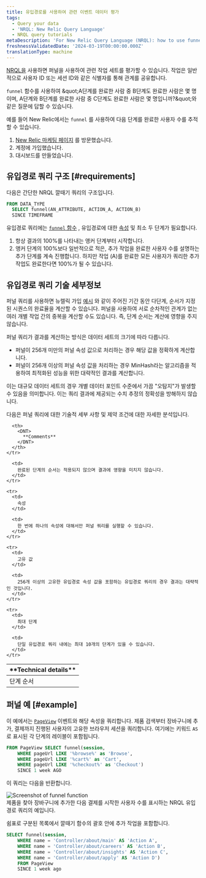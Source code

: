 ```yaml
---
title: 유입경로를 사용하여 관련 이벤트 데이터 평가
tags:
  - Query your data
  - 'NRQL: New Relic Query Language'
  - NRQL query tutorials
metaDescription: 'For New Relic Query Language (NRQL): how to use funnels to understand how many users complete a set of steps in a procedure.'
freshnessValidatedDate: '2024-03-19T00:00:00.000Z'
translationType: machine
---
```


[NRQL을](/docs/query-data/nrql-new-relic-query-language/getting-started/introduction-nrql) 사용하면 퍼널을 사용하여 관련 작업 세트를 평가할 수 있습니다. 작업은 일반적으로 사용자 ID 또는 세션 ID와 같은 식별자를 통해 관계를 공유합니다.

`funnel` 함수를 사용하여 &amp;quot;A단계를 완료한 사람 중 B단계도 완료한 사람은 몇 명이며, A단계와 B단계를 완료한 사람 중 C단계도 완료한 사람은 몇 명입니까?&amp;quot;와 같은 질문에 답할 수 있습니다.

예를 들어 New Relic에서는 `funnel` 를 사용하여 다음 단계를 완료한 사용자 수를 추적할 수 있습니다.

1. [New Relic 마케팅 페이지](https://newrelic.com/platform) 를 방문했습니다.
2. 계정에 가입했습니다.
3. 대시보드를 만들었습니다.

## 유입경로 쿼리 구조 [#requirements]

다음은 간단한 NRQL 깔때기 쿼리의 구조입니다.

```sql
FROM DATA_TYPE 
  SELECT funnel(AN_ATTRIBUTE, ACTION_A, ACTION_B) 
  SINCE TIMEFRAME
```

유입경로 쿼리에는 [`funnel` 함수](/docs/query-data/nrql-new-relic-query-language/getting-started/nrql-syntax-components-functions#func-funnel) , 유입경로에 대한 [속성](/docs/using-new-relic/welcome-new-relic/get-started/glossary#attribute) 및 최소 두 단계가 필요합니다.

1. 항상 결과의 100%를 나타내는 앵커 단계부터 시작합니다.
2. 앵커 단계의 100%보다 일반적으로 적은, 추가 작업을 완료한 사용자 수를 설명하는 추가 단계를 계속 진행합니다. 하지만 작업 (A)를 완료한 모든 사용자가 쿼리한 추가 작업도 완료한다면 100%가 될 수 있습니다.

## 유입경로 쿼리 기술 세부정보

퍼널 쿼리를 사용하면 뉴렐릭 가입 [예시](#why-matters) 와 같이 주어진 기간 동안 다단계, 순서가 지정된 시퀀스의 완료율을 계산할 수 있습니다. 퍼널을 사용하여 서로 순차적인 관계가 없는 여러 개별 작업 간의 중복을 계산할 수도 있습니다. 즉, 단계 순서는 계산에 영향을 주지 않습니다.

퍼널 쿼리가 결과를 계산하는 방식은 데이터 세트의 크기에 따라 다릅니다.

* 퍼널이 256개 미만의 퍼널 속성 값으로 처리하는 경우 해당 값을 정확하게 계산합니다.
* 퍼널이 256개 이상의 퍼널 속성 값을 처리하는 경우 MinHash라는 알고리즘을 적용하여 최적화된 성능을 위한 대략적인 결과를 계산합니다.

이는 대규모 데이터 세트의 경우 개별 데이터 포인트 수준에서 가끔 &quot;오탐지&quot;가 발생할 수 있음을 의미합니다. 이는 쿼리 결과에 제공되는 수치 추정의 정확성을 방해하지 않습니다.

다음은 퍼널 쿼리에 대한 기술적 세부 사항 및 제약 조건에 대한 자세한 분석입니다.

<table>
  <thead>
    <tr>
      <th style={{ width: "200px" }}>
        <DNT>
          **Technical details**
        </DNT>
      </th>

      <th>
        <DNT>
          **Comments**
        </DNT>
      </th>
    </tr>
  </thead>

  <tbody>
    <tr>
      <td>
        단계 순서
      </td>

      <td>
        완료된 단계의 순서는 적용되지 않으며 결과에 영향을 미치지 않습니다.
      </td>
    </tr>

    <tr>
      <td>
        속성
      </td>

      <td>
        한 번에 하나의 속성에 대해서만 퍼널 쿼리를 실행할 수 있습니다.
      </td>
    </tr>

    <tr>
      <td>
        고유 값
      </td>

      <td>
        256개 이상의 고유한 유입경로 속성 값을 포함하는 유입경로 쿼리의 경우 결과는 대략적인 것입니다.
      </td>
    </tr>

    <tr>
      <td>
        최대 단계
      </td>

      <td>
        단일 유입경로 쿼리 내에는 최대 10개의 단계가 있을 수 있습니다.
      </td>
    </tr>
  </tbody>
</table>

## 퍼널 예 [#example]

이 예에서는 <InlinePopover type="browser" />[`PageView`](/attribute-dictionary/?event=PageView) 이벤트와 해당 속성을 쿼리합니다. 제품 검색부터 장바구니에 추가, 결제까지 진행된 사용자의 고유한 브라우저 세션을 쿼리합니다. 여기에는 키워드 `AS` 로 표시된 각 단계의 레이블이 포함됩니다.

```sql
FROM PageView SELECT funnel(session, 
    WHERE pageUrl LIKE '%browse%' as 'Browse', 
    WHERE pageUrl LIKE '%cart%' as 'Cart', 
    WHERE pageUrl LIKE '%checkout%' as 'Checkout') 
    SINCE 1 week AGO
```

이 쿼리는 다음을 반환합니다.

<img title="crop-insights-funnels.png" alt="Screenshot of funnel function" src="/images/queries-nrql_screenshot-crop_funnel-NRQL.webp" />

<figcaption>
  제품을 찾아 장바구니에 추가한 다음 결제를 시작한 사용자 수를 표시하는 NRQL 유입경로 쿼리의 예입니다.
</figcaption>

쉼표로 구분된 목록에서 깔때기 함수의 괄호 안에 추가 작업을 포함합니다.

```sql
SELECT funnel(session, 
    WHERE name = 'Controller/about/main' AS 'Action A', 
    WHERE name = 'Controller/about/careers' AS 'Action B', 
    WHERE name = 'Controller/about/insights' AS 'Action C', 
    WHERE name = 'Controller/about/apply' AS 'Action D') 
    FROM PageView 
    SINCE 1 week ago
```